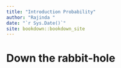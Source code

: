 ```yaml
--- 
title: "Introduction Probability"
author: "Rajinda "
date: "`r Sys.Date()`"
site: bookdown::bookdown_site
---
```


# Down the rabbit-hole

